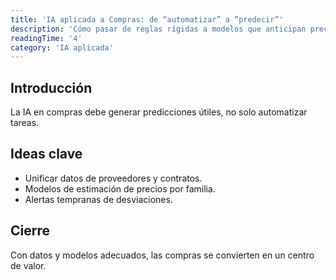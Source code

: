 ```yaml
---
title: 'IA aplicada a Compras: de “automatizar” a “predecir”'
description: 'Cómo pasar de reglas rígidas a modelos que anticipan precios y desviaciones.'
readingTime: '4'
category: 'IA aplicada'
---
```


## Introducción
La IA en compras debe generar predicciones útiles, no solo automatizar tareas.

## Ideas clave
- Unificar datos de proveedores y contratos.
- Modelos de estimación de precios por familia.
- Alertas tempranas de desviaciones.

## Cierre
Con datos y modelos adecuados, las compras se convierten en un centro de valor.
